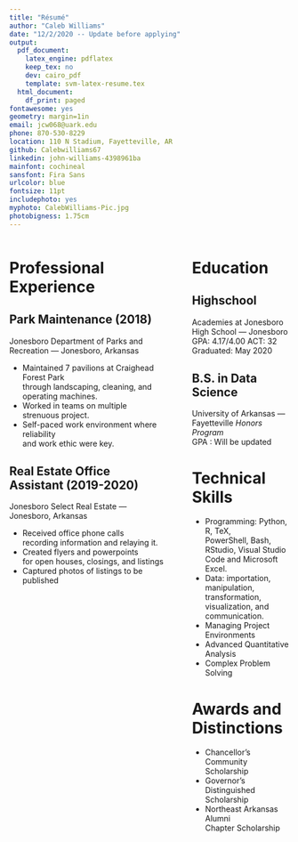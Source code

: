 ```yaml
---
title: "Résumé"
author: "Caleb Williams"
date: "12/2/2020 -- Update before applying"
output:
  pdf_document:
    latex_engine: pdflatex
    keep_tex: no
    dev: cairo_pdf
    template: svm-latex-resume.tex
  html_document:
    df_print: paged
fontawesome: yes
geometry: margin=1in
email: jcw068@uark.edu
phone: 870-530-8229
location: 110 N Stadium, Fayetteville, AR
github: Calebwilliams67
linkedin: john-williams-4398961ba
mainfont: cochineal
sansfont: Fira Sans
urlcolor: blue
fontsize: 11pt
includephoto: yes
myphoto: CalebWilliams-Pic.jpg
photobigness: 1.75cm
---
```



<!-- Read more about Pandoc's [fenced_divs](https://pandoc.org/MANUAL.html#extension-fenced_divs) syntax -->

:::::: {.columns}
::: {.column width="60%" data-latex="{0.60\textwidth}"}

# Professional Experience

## __Park Maintenance (2018)__

Jonesboro Department of Parks and Recreation --- Jonesboro, Arkansas

- Maintained 7 pavilions at Craighead Forest Park\   
through landscaping, cleaning, and operating machines.
- Worked in teams on multiple strenuous project.
- Self-paced work environment where reliability\   
and work ethic were key. 

## __Real Estate Office Assistant (2019-2020)__
Jonesboro Select Real Estate --- Jonesboro, Arkansas

- Received office phone calls\
recording information and relaying it.
- Created flyers and powerpoints\
for open houses, closings, and listings
- Captured photos of listings to be published
:::
::: {.column width="2%" data-latex="{0.02\textwidth}"}
\ 
<!-- an empty div with an empty character to serve as a column sep -->
:::
:::::: {.column width="38%" data-latex="{0.38\textwidth}"}

# Education

## __Highschool__
Academies at Jonesboro High School --- Jonesboro\
GPA: 4.17/4.00
ACT: 32\
Graduated: May 2020


## __B.S. in Data Science__


University of Arkansas --- Fayetteville
_Honors Program_ \
GPA : Will be updated

# Technical Skills

- Programming: Python, R, TeX,\     
PowerShell, Bash, RStudio, Visual Studio Code and Microsoft Excel.
- Data: importation, manipulation, transformation, visualization, and communication.
- Managing Project Environments
- Advanced Quantitative Analysis
- Complex Problem Solving

# Awards and Distinctions

- Chancellor’s Community\   
Scholarship 
- Governor’s Distinguished\   
Scholarship
- Northeast Arkansas Alumni\
Chapter Scholarship


:::
::::::

<!-- If you want another page, this is how you can do it... -->

<!-- \newpage

:::::: {.columns}
::: {.column width="60%" data-latex="{0.60\textwidth}"}




:::
::: {.column width="2%" data-latex="{0.02\textwidth}"}
\


:::
:::::: {.column width="38%" data-latex="{0.38\textwidth}"}


:::
::::::

-->